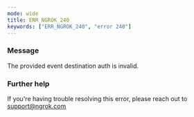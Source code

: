 ```yaml
---
mode: wide
title: ERR_NGROK_240
keywords: ["ERR_NGROK_240", "error 240"]
---
```


### Message

The provided event destination auth is invalid.

### Further help

If you're having trouble resolving this error, please reach out to [support@ngrok.com](mailto:support@ngrok.com?subject=Help%20with%20ERR_NGROK_240)
